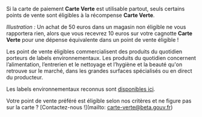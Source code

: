 Si la carte de paiement **Carte Verte** est utilisable partout, seuls certains points de vente sont éligibles à la récompense **Carte Verte**. 


*Illustration :* Un achat de 50 euros dans un magasin non éligible ne vous rapportera rien, alors que vous recevrez 10 euros sur votre cagnotte **Carte Verte** pour une dépense équivalente dans un point de vente éligible !


Les point de vente éligibles commercialisent des produits du quotidien porteurs de labels environnementaux. Les produits du quotidien concernent l’alimentation, l’entrerien et le nettoyage et l’hygiène et la beauté qu'on retrouve sur le marché, dans les grandes surfaces spécialisés ou en direct du producteur.

Les labels environnementaux reconnus sont [disponibles ici](https://agirpourlatransition.ademe.fr/particuliers/labels-environnementaux). 


Votre point de vente préféré est éligible selon nos critères et ne figure pas sur la carte ? [Contactez-nous !](mailto: carte-verte@beta.gouv.fr)
